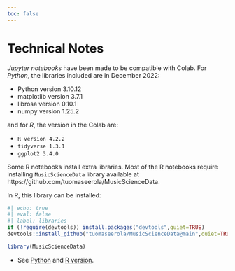 ```yaml
---
toc: false
---
```


# Technical Notes

_Jupyter notebooks_ have been made to be compatible with Colab. For _Python_, the libraries included are in December 2022:
 
- Python version 3.10.12
- matplotlib version 3.7.1
- librosa version 0.10.1
- numpy version 1.25.2

and for _R_, the version in the Colab are:

- `R version 4.2.2`
- `tidyverse 1.3.1`
- `ggplot2 3.4.0`

Some R notebooks install extra libraries. Most of the R notebooks require installing `MusicScienceData` library available at https://github.com/tuomaseerola/MusicScienceData. 

In R, this library can be installed:

```r
#| echo: true
#| eval: false
#| label: libraries
if (!require(devtools)) install.packages("devtools",quiet=TRUE)
devtools::install_github("tuomaseerola/MusicScienceData@main",quiet=TRUE)

library(MusicScienceData)
```

- See [Python](Version_Python.qmd) and [R version](Version_R.qmd).

